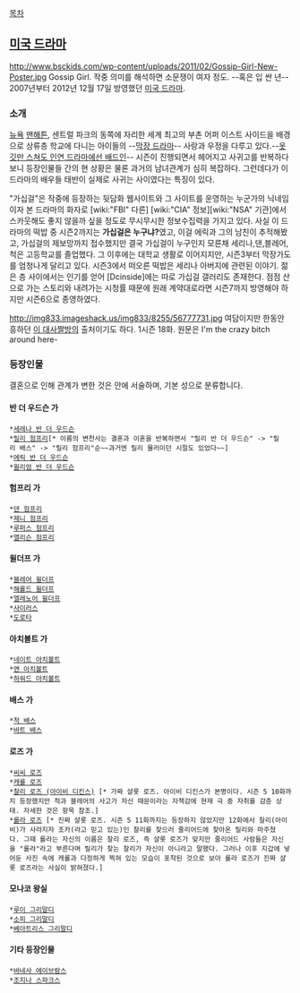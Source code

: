 [[목차]]

== [[미국 드라마]] ==

http://www.bsckids.com/wp-content/uploads/2011/02/Gossip-Girl-New-Poster.jpg
Gossip Girl. 작중 의미를 해석하면 소문쟁이 여자 정도. --혹은 입 싼 년-- 
2007년부터 2012년 12월 17일 방영했던 [[미국 드라마]].

=== 소개 ===
[[뉴욕]] [[맨해튼]], 센트럴 파크의 동쪽에 자리한 세계 최고의 부촌 어퍼 이스트 사이드을 배경으로 상류층 학교에 다니는 아이들의 --[[막장 드라마]]-- 사랑과 우정을 다루고 있다.--[[옷깃만 스쳐도 인연,드라마에선 배드인]]-- 시즌이 진행되면서 헤어지고 사귀고를 반복하다보니 등장인물들 간의 현 상황은 물론 과거의 남녀관계가 심히 복잡하다. 그런데다가 이 드라마의 배우들 태반이 실제로 사귀는 사이였다는 특징이 있다.

"가십걸"은 작중에 등장하는 뒷담화 웹사이트와 그 사이트를 운영하는 누군가의 닉네임이자 본 드라마의 화자로 [wiki:"FBI" 다른] [wiki:"CIA" 정보][wiki:"NSA" 기관]에서 스카웃해도 좋지 않을까 싶을 정도로 무시무시한 정보수집력을 가지고 있다. 사실 이 드라마의 떡밥 중 시즌2까지는 '''가십걸은 누구냐?'''였고, 이걸 에릭과 그의 남친이 추적해봤고, 가십걸의 제보망까지 접수했지만 결국 가십걸이 누구인지 모른채 세리나,댄,블레어,척은 고등학교를 졸업했다. 그 이후에는 대학교 생활로 이어지지만, 시즌3부터 막장가도를 엄청나게 달리고 있다. 시즌3에서 떠오른 떡밥은 세리나 아버지에 관련된 이야기.
젊은 층 사이에서는 인기를 얻어 [Dcinside]에는 따로 가십걸 갤러리도 존재한다. 점점 산으로 가는 스토리와 내려가는 시청률 때문에 원래 계약대로라면 시즌7까지 방영해야 하지만 시즌6으로 종영하였다.

http://img833.imageshack.us/img833/8255/56777731.jpg
여담이지만 한동안 흥하던 [[이 구역의 미친년은 나야|이 대사짤방]]의 출처이기도 하다. 1시즌 18화. 원문은 I'm the crazy bitch around here- 

=== 등장인물 ===
결혼으로 인해 관계가 변한 것은 안에 서술하며, 기본 성으로 분류합니다.
==== 반 더 우드슨 가 ====
 *[[세레나 반 더 우드슨]]
 *[[릴리 험프리]][* 이름의 변천사는 결혼과 이혼을 반복하면서 "릴리 반 더 우드슨" -> "릴리 배스" -> "릴리 험프리"순~~과거엔 릴리 뮬러이던 시절도 있었다~~]
 *[[에릭 반 더 우드슨]]
 *[[윌리엄 반 더 우드슨]]

==== 험프리 가 ====
 *[[댄 험프리]]
 *[[제니 험프리]]
 *[[루퍼스 험프리]]
 *[[앨리슨 험프리]]

==== 윌더프 가 ====
 *[[블레어 윌더프]]
 *[[해롤드 윌더프]]
 *[[엘레노어 윌더프]]
 *[[사이러스]]
 *[[도로타]]

==== 아치볼트 가 ====
 *[[네이트 아치볼트]]
 *[[앤 아치볼트]]
 *[[하워드 아치볼트]]

==== 배스 가 ====
 *[[척 배스]]
 *[[바트 배스]]

==== 로즈 가 ====
 *[[씨씨 로즈]]
 *[[캐롤 로즈]]
 *[[찰리 로즈 (아이비 디킨스)]] [* 가짜 샬롯 로즈. 아이비 디킨스가 본명이다. 시즌 5 10화까지 등장했지만 척과 블레어의 사고가 자신 때문이라는 자책감에 현재 극 중 자취를 감춘 상태. 자세한 것은 항목 참조.]
 *[[롤라 로즈]] [* 진짜 샬롯 로즈. 시즌 5 11화까지는 등장하지 않았지만 12화에서 찰리(아이비)가 사라지자 조카(라고 믿고 있는)인 찰리를 찾으러 줄리어드에 찾아온 릴리와 마주쳤다. 그때 롤라는 자신의 이름은 찰리 로즈, 즉 샬롯 로즈가 맞지만 줄리어드 사람들은 자신을 "롤라"라고 부른다며 릴리가 찾는 찰리가 자신이 아니라고 말했다. 그러나 이후 지갑에 넣어둔 사진 속에 캐롤과 다정하게 찍혀 있는 모습이 포착된 것으로 보아 롤라 로즈가 진짜 샬롯 로즈라는 사실이 밝혀졌다.]

==== 모나코 왕실 ====
 *[[루이 그리말디]]
 *[[소피 그리말디]]
 *[[베아트리스 그리말디]]

==== 기타 등장인물 ====
 *[[바네사 에이브람스]]
 *[[조지나 스파크스]]


